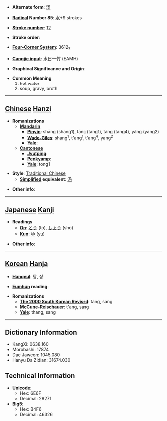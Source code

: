 * '''Alternate form''': [[汤]]

* '''[[Wiktionary:Chinese radical index| Radical]] Number 85''': [[Wiktionary:Chinese radical index 水|水]]+9 strokes

* '''[[Wiktionary:Chinese total strokes index|Stroke number]]''': [[Wiktionary:Chinese total strokes index 12|12]]

* '''Stroke order''': 

* '''[[Wiktionary:Chinese four corner index|Four-Corner System]]''': 3612<sub>7</sub>

* '''[[Wiktionary:Chinese Cangjie index|Cangjie input]]''': 水日一竹 (EAMH)

* '''Graphical Significance and Origin''': 

* '''Common Meaning'''
*#hot water
*# soup, gravy, broth


----

== [[Chinese]] [[Hanzi]] ==

* '''Romanizations'''
** '''[[Mandarin]]'''
*** '''[[Pinyin]]''': shāng (shang1), tāng (tang1), tàng (tang4), yáng (yang2)
*** '''[[Wade-Giles]]''': shang<sup>1</sup>, t'ang<sup>1</sup>, t'ang<sup>4</sup>, yang<sup>2</sup>
*** '''[[Yale]]''': 
** '''[[Cantonese]]'''
*** '''[[Jyutping]]''':
*** '''[[Penkyamp]]''': 
*** '''[[Yale]]''': tong1

* '''Style''': [[Traditional Chinese]] 
** '''[[Simplified Chinese|Simplified]] equivalent''': [[汤]]

* '''Other info''': 

----

== [[Japanese]] [[Kanji]] ==

* '''Readings'''
** '''[[On]]''': [[とう]] (tō), [[しょう]] (shō)
** '''[[Kun]]''': [[ゆ]] (yu)

* '''Other info''':  

----

== [[Korean]] [[Hanja]] ==

* '''[[Hangeul]]''': 탕, 상

* '''[[Eumhun]] reading''': 

* '''Romanizations'''
** '''[[The 2000 South Korean Revised Romanization|The 2000 South Korean Revised]]''': tang, sang
** '''[[McCune-Reischauer]]''': t'ang, sang
** '''[[Yale]]''': thang, sang

----

== Dictionary Information ==

* KangXi: 0638.160
* Morobashi: 17874
* Dae Jaweon: 1045.080
* Hanyu Da Zidian: 31674.030

== Technical Information ==

* '''Unicode''':
** Hex: 6E6F
** Decimal: 28271
* '''Big5''':
** Hex: B4F6
** Decimal: 46326